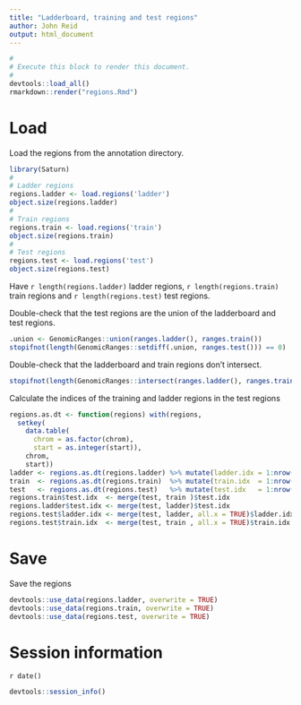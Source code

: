 ```yaml
---
title: "Ladderboard, training and test regions"
author: John Reid
output: html_document
---
```


```r
#
# Execute this block to render this document.
#
devtools::load_all()
rmarkdown::render("regions.Rmd")
```


# Load

Load the regions from the annotation directory.
```r
library(Saturn)
#
# Ladder regions
regions.ladder <- load.regions('ladder')
object.size(regions.ladder)
#
# Train regions
regions.train <- load.regions('train')
object.size(regions.train)
#
# Test regions
regions.test <- load.regions('test')
object.size(regions.test)
```
Have `r length(regions.ladder)` ladder regions, `r length(regions.train)` train regions and `r length(regions.test)`
test regions.

Double-check that the test regions are the union of the ladderboard and test regions.
```r
.union <- GenomicRanges::union(ranges.ladder(), ranges.train())
stopifnot(length(GenomicRanges::setdiff(.union, ranges.test())) == 0)
```

Double-check that the ladderboard and train regions don't intersect.
```r
stopifnot(length(GenomicRanges::intersect(ranges.ladder(), ranges.train())) == 0)
```

Calculate the indices of the training and ladder regions in the test regions
```r
regions.as.dt <- function(regions) with(regions,
  setkey(
    data.table(
      chrom = as.factor(chrom),
      start = as.integer(start)),
    chrom,
    start))
ladder <- regions.as.dt(regions.ladder) %>% mutate(ladder.idx = 1:nrow(regions.ladder))
train  <- regions.as.dt(regions.train)  %>% mutate(train.idx  = 1:nrow(regions.train))
test   <- regions.as.dt(regions.test)   %>% mutate(test.idx   = 1:nrow(regions.test))
regions.train$test.idx  <- merge(test, train )$test.idx
regions.ladder$test.idx <- merge(test, ladder)$test.idx
regions.test$ladder.idx <- merge(test, ladder, all.x = TRUE)$ladder.idx
regions.test$train.idx  <- merge(test, train , all.x = TRUE)$train.idx
```


# Save

Save the regions
```r
devtools::use_data(regions.ladder, overwrite = TRUE)
devtools::use_data(regions.train, overwrite = TRUE)
devtools::use_data(regions.test, overwrite = TRUE)
```

# Session information

`r date()`
```r
devtools::session_info()
```
